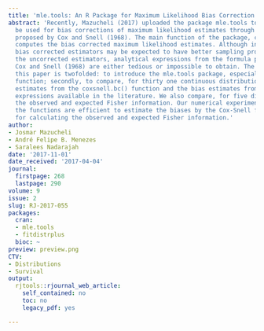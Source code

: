 ```yaml
---
title: 'mle.tools: An R Package for Maximum Likelihood Bias Correction'
abstract: 'Recently, Mazucheli (2017) uploaded the package mle.tools to CRAN. It can
  be used for bias corrections of maximum likelihood estimates through the methodology
  proposed by Cox and Snell (1968). The main function of the package, coxsnell.bc(),
  computes the bias corrected maximum likelihood estimates. Although in general, the
  bias corrected estimators may be expected to have better sampling properties than
  the uncorrected estimators, analytical expressions from the formula proposed by
  Cox and Snell (1968) are either tedious or impossible to obtain. The purpose of
  this paper is twofolded: to introduce the mle.tools package, especially the coxsnell.bc()
  function; secondly, to compare, for thirty one continuous distributions, the bias
  estimates from the coxsnell.bc() function and the bias estimates from analytical
  expressions available in the literature. We also compare, for five distributions,
  the observed and expected Fisher information. Our numerical experiments show that
  the functions are efficient to estimate the biases by the Cox-Snell formula and
  for calculating the observed and expected Fisher information.'
author:
- Josmar Mazucheli
- André Felipe B. Menezes
- Saralees Nadarajah
date: '2017-11-01'
date_received: '2017-04-04'
journal:
  firstpage: 268
  lastpage: 290
volume: 9
issue: 2
slug: RJ-2017-055
packages:
  cran:
  - mle.tools
  - fitdistrplus
  bioc: ~
preview: preview.png
CTV:
- Distributions
- Survival
output:
  rjtools::rjournal_web_article:
    self_contained: no
    toc: no
    legacy_pdf: yes

---
```

